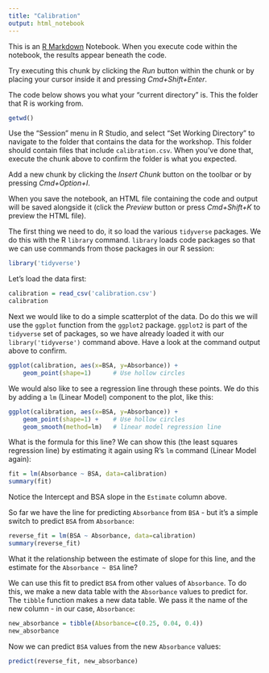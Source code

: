 ```yaml
---
title: "Calibration"
output: html_notebook
---
```


This is an [R Markdown](http://rmarkdown.rstudio.com) Notebook. When you execute code within the notebook, the results appear beneath the code. 

Try executing this chunk by clicking the *Run* button within the chunk or by placing your cursor inside it and pressing *Cmd+Shift+Enter*.

The code below shows you what your "current directory" is.  This the folder that R is working from. 

```r
getwd()
```
Use the "Session" menu in R Studio, and select "Set Working Directory" to navigate to the folder that contains the data for the workshop.  This folder should contain files that include `calibration.csv`.  When you've done that, execute the chunk above to confirm the folder is what you expected.

Add a new chunk by clicking the *Insert Chunk* button on the toolbar or by pressing *Cmd+Option+I*.

When you save the notebook, an HTML file containing the code and output will be saved alongside it (click the *Preview* button or press *Cmd+Shift+K* to preview the HTML file).

The first thing we need to do, it so load the various `tidyverse` packages.  We do this with the R `library` command. `library` loads code packages so that we can use commands from those packages in our R session:

```r
library('tidyverse')
```
Let's load the data first:

```r
calibration = read_csv('calibration.csv')
calibration
```
Next we would like to do a simple scatterplot of the data.  Do do this we will use the `ggplot` function from the `ggplot2` package.  `ggplot2` is part of the `tidyverse` set of packages, so we have already loaded it with our `library('tidyverse')` command above.  Have a look at the command output above to confirm.


```r
ggplot(calibration, aes(x=BSA, y=Absorbance)) +
    geom_point(shape=1)      # Use hollow circles
```
We would also like to see a regression line through these points. We do this by adding a `lm` (Linear Model) component to the plot, like this:
```r
ggplot(calibration, aes(x=BSA, y=Absorbance)) +
    geom_point(shape=1) +    # Use hollow circles
    geom_smooth(method=lm)   # linear model regression line
```
What is the formula for this line?  We can show this (the least squares regression line) by estimating it again using R's `lm` command (Linear Model again):
```r
fit = lm(Absorbance ~ BSA, data=calibration)
summary(fit)
```
Notice the Intercept and BSA slope in the `Estimate` column above.

So far we have the line for predicting `Absorbance` from `BSA` - but it's a simple switch to predict `BSA` from `Absorbance`:
```r
reverse_fit = lm(BSA ~ Absorbance, data=calibration)
summary(reverse_fit)
```
What it the relationship between the estimate of slope for this line, and the estimate for the `Absorbance ~ BSA` line?

We can use this fit to predict `BSA` from other values of `Absorbance`. To do this, we make a new data table with the `Absorbance` values to predict for.  The `tibble` function makes a new data table. We pass it the name of the new column - in our case, `Absorbance`:
```r
new_absorbance = tibble(Absorbance=c(0.25, 0.04, 0.4))
new_absorbance
```

Now we can predict `BSA` values from the new `Absorbance` values:

```r
predict(reverse_fit, new_absorbance)
```
